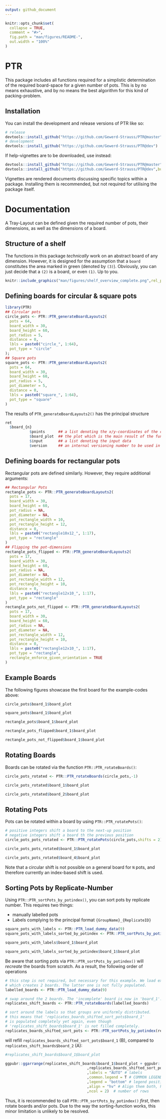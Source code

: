 ---
output: github_document
---

<!-- README.md is generated from README.Rmd. Please edit that file -->
<!-- In that case, don't forget to commit and push the resulting figure files, so they display on GitHub and CRAN. -->

```{r, include = FALSE}
knitr::opts_chunk$set(
  collapse = TRUE,
  comment = "#>",
  fig.path = "man/figures/README-",
  out.width = "100%"
)
```

# PTR

<!-- badges: start -->
<!-- badges: end -->

This package includes all functions required for a simplistic determination of the required board-space for a given number of pots. 
This is by no means exhaustive, and by no means the best algorithm for this kind of packing-problem.

## Installation

You can install the development and release versions of PTR like so:

``` r
# release
devtools::install_github("https://github.com/Gewerd-Strauss/PTR@master")
# development
devtools::install_github("https://github.com/Gewerd-Strauss/PTR@dev")
```

If help-vignettes are to be downloaded, use instead:
``` r
devtools::install_github("https://github.com/Gewerd-Strauss/PTR@master",build_vignettes = T)
devtools::install_github("https://github.com/Gewerd-Strauss/PTR@dev",build_vignettes = T)
```

Vignettes are rendered documents discussing specific topics within a package. Installing them is recommended, but not required for utilising the package itself.


# Documentation

A Tray-Layout can be defined given the required number of pots, their dimensions, as well as the dimensions of a board.

## Structure of a shelf

The functions in this package _technically_ work on an abstract board of any dimension. 
However, it is designed for the assumption that a `board` constitutes the area marked in green (denoted by `(3)`).
Obviously, you can just decide that a `(2)` is a board, or even `(1)`. Up to you.

```{r shelf_overview, echo = FALSE, fig.alt = "An empty shelf. An entire level is marked as a '1', a side as '2' and a board as '3'."}
knitr::include_graphics("man/figures/shelf_overview_complete.png",rel_path = T)
```

## Defining boards for circular & square pots

```{r fdef_circle_square, echo = T, results = 'hide',message = FALSE}
library(PTR)
## Circular pots
circle_pots <- PTR::PTR_generateBoardLayouts2(
  pots = 64,
  board_width = 30,
  board_height = 60,
  pot_radius = 5,
  distance = 0,
  lbls = paste0("circle_", 1:64),
  pot_type = "circle"
);
## Square pots
square_pots <- PTR::PTR_generateBoardLayouts2(
  pots = 64,
  board_width = 30,
  board_height = 60,
  pot_radius = 5,
  pot_diameter = 5,
  distance = 0,
  lbls = paste0("square_", 1:64),
  pot_type = "square"
)
```
The results of `PTR_generateBoardLayouts2()` has the principal structure

```{r struct_output,eval = F}
ret
  $board_{n}
           $points      ## a list denoting the x/y-coordinates of the center point of a pot-graphic
           $board_plot  ## the plot which is the main result of the function
           $input       ## a list denoting the input data
           $version     ## an internal versioning number to be used in various function processing
```
## Defining boards for rectangular pots

Rectangular pots are defined similarly. However, they require additional arguments: 

```{r fdef_rect, echo = T, results = 'hide',message = FALSE}
## Rectangular Pots
rectangle_pots <- PTR::PTR_generateBoardLayouts2(
  pots = 17,
  board_width = 30,
  board_height = 60,
  pot_radius = NA,
  pot_diameter = NA,
  pot_rectangle_width = 10,
  pot_rectangle_height = 12,
  distance = 0,
  lbls = paste0("rectangle10x12_", 1:17),
  pot_type = "rectangle"
)
## Flipping the pot-dimensions 
rectangle_pots_flipped <- PTR::PTR_generateBoardLayouts2(
  pots = 17,
  board_width = 30,
  board_height = 60,
  pot_radius = NA,
  pot_diameter = NA,
  pot_rectangle_width = 12,
  pot_rectangle_height = 10,
  distance = 0,
  lbls = paste0("rectangle12x10_", 1:17),
  pot_type = "rectangle"
)
rectangle_pots_not_flipped <- PTR::PTR_generateBoardLayouts2(
  pots = 17,
  board_width = 30,
  board_height = 60,
  pot_radius = NA,
  pot_diameter = NA,
  pot_rectangle_width = 12,
  pot_rectangle_height = 10,
  distance = 0,
  lbls = paste0("rectangle12x10_", 1:17),
  pot_type = "rectangle",
  rectangle_enforce_given_orientation = TRUE
)
```

## Example Boards

The following figures showcase the first board for the example-codes above:
```{r circle_plot, echo = FALSE, warning = FALSE,fig.cap = "Fig.1: The first board for the circle-example above. Note that the x-&y-axis are not equally scaled."}
circle_pots$board_1$board_plot
```
```{r square_plot, echo = FALSE, warning = FALSE,fig.cap = "Fig.2: The first board for the square-example above. Note that the x-&y-axis are not equally scaled."}
square_pots$board_1$board_plot
```
```{r rectangle_plot, echo = FALSE, warning = FALSE,fig.cap = "Fig.3: The first board for the rectangle-example above."}
rectangle_pots$board_1$board_plot
```
```{r rectangle_flipped_plot, echo = FALSE, warning = FALSE,fig.cap = "Fig.4: The first board for the second rectangle-example above, where the pot-dimensions are flipped relative to the first one."}
rectangle_pots_flipped$board_1$board_plot
```
```{r rectangle_enforced_plot, echo = FALSE, warning = FALSE,fig.cap = "Fig.5: The first board for the second rectangle-example above, while enforcing the dimensions of 'board_width' & 'pot_width' to be locked to each other via setting 'rectangle_enforce_given_orientation=TRUE'. This option is intended to be used when rectangle-post _must_ be placed in a specific orientation, even if it doesn't fit the most pots onto a board. Notice that less pots could be fit onto the first board compared to the previous figures."}
rectangle_pots_not_flipped$board_1$board_plot
```

## Rotating Boards

Boards can be rotated via the function `PTR::PTR_rotateBoards()`:

```{r rotate_board_forwards, echo = T, results = 'hide', message = FALSE}
circle_pots_rotated <- PTR::PTR_rotateBoards(circle_pots,-1)
```
```{r circle_plot_rotated_forwards, echo = FALSE, warning = FALSE,fig.cap = "Fig.6: The first board now contains the pots of the previously-last board of 'circle_pots'."}
circle_pots_rotated$board_1$board_plot
```
```{r circle_plot_rotated_forwards2, echo = FALSE, warning = FALSE,fig.cap = "Fig.7: The second board now contains the pots of the previously-first board of 'circle_pots'."}
circle_pots_rotated$board_2$board_plot
```

## Rotating Pots

Pots can be rotated within a board by using `PTR::PTR_rotatePots()`:

```{r pot_rotation, echo = T, results = 'hide', message = FALSE}
# positive integers shift a board to the next-up position
# negative integers shift a board th the previous position
circle_pots_pots_rotated <- PTR::PTR_rotatePots(circle_pots,shifts = 2) 
```

```{r pot_rotation_plot, echo = FALSE, warning = FALSE, fig.cap = "Fig.8: Pots are rotated left to right, bottom to top on a per-board-basis"}
circle_pots_pots_rotated$board_1$board_plot
```
```{r pot_rotation_plot2, echo = FALSE, warning = FALSE, fig.cap = "Fig.9: Incomplete Trays behave as complete trays when rotating pots."}
circle_pots_pots_rotated$board_4$board_plot
```

Note that a circular shift is not possible on a general board for `N` pots, and therefore
currently an index-based shift is used.

## Sorting Pots by Replicate-Number

Using `PTR::PTR_sortPots_by_potindex()`, you can sort pots by replicate number.
This requires two things:

- manually labelled pots
- Labels complying to the principal format `{GroupName}_{ReplicateID}`

```{r pot_randomisation, message = FALSE, warning = FALSE, include = FALSE}
square_pots_with_labels <- PTR::PTR_load_dummy_data(9)
square_pots_with_labels_sorted_by_potindex <- PTR::PTR_sortPots_by_potindex(square_pots_with_labels)
```

```{r pot_randomisation_pre, echo = FALSE, warning = FALSE, fig.cap = "Fig.10: Pots with names assigned in sequential order"}
square_pots_with_labels$board_1$board_plot
```

```{r pot_randomisation_post, echo = FALSE, warning = FALSE, fig.cap = "Fig.11: Pots ordered by replicate-index"}
square_pots_with_labels_sorted_by_potindex$board_1$board_plot
```

Be aware that sorting pots via `PTR::PTR_sortPots_by_potindex()` will _recreate_ the boards from scratch.
As a result, the following order of operations 

```{r pot_randomisation_refilles_boards, echo=TRUE, message=FALSE, results='hide'}
# this step is not required, but necessary for this example. We load example 9, 
# which creates 2 boards. The latter one is not fully populated.
labelled_boards <- PTR::PTR_load_dummy_data(9)

# swap around the 2 boards. The 'incomplete' board is now in 'board_1'.
replicates_shift_boards <- PTR::PTR_rotateBoards(labelled_boards) 

# sort around the labels so that groups are uniformly distributed.
# this means that 'replicates_boards_shifted_sort_pots$board_1'
# is populated completely yet again, even though
# 'replicates_shift_boards$board_1' is not filled completely.
replicates_boards_shifted_sort_pots <- PTR::PTR_sortPots_by_potindex(replicates_shift_boards)
```

will refill `replicates_boards_shifted_sort_pots$board_1` (B), compared to `replicates_shift_boards$board_2` (A):

```{r pot_randomisation_refilles_boards_post, echo = FALSE, warning = FALSE, fig.cap = "Fig.13: board_1 prior to sorting pots by potIndex"}
#replicates_shift_boards$board_1$board_plot
```

```{r merged_plots,fig.cap = "Fig 12: (A) Board_1 after rotating boards, but before rearranging labels. (B) Board_1 after both rotating boards and rearranging labels.", echo = FALSE, warning = FALSE, results = 'hide'}
ggpubr::ggarrange(replicates_shift_boards$board_1$board_plot + ggpubr::grids("y",linetype=1) + ggplot2::theme(plot.title=ggplot2::element_blank())
                                     ,replicates_boards_shifted_sort_pots$board_1$board_plot + ggpubr::grids("y",linetype=1) + ggplot2::theme(plot.title=ggplot2::element_blank())
                                     ,labels = "AUTO" # labels
                                     ,common.legend = T # COMMON LEGEND
                                     ,legend = "bottom" # legend position
                                     ,align = "hv" # Align them both, horizontal and vertical
                                     ,ncol = 2)  # number of rows
```

Thus, it is recommended to call `PTR::PTR_sortPots_by_potindex()` _first_, then rotate boards and/or pots.
Due to the way the sorting-function works, this minor limitation is unlikely to be resolved.
